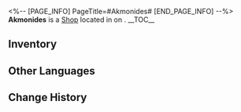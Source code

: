 <%-- [PAGE_INFO]
PageTitle=#Akmonides#
[END_PAGE_INFO] --%>
{{Stub}}
{{Location Infobox
|title    = {{Icon/White|Icon Shop Materials.png}} Akmonides
|image    = Shop Akmonides.png
|type     = Shop
|world    = <!--to be added-->
|region   = 
|area     = <!--to be added-->
|subarea  = 
}}
{{Description|As a follower of Zagreus, he delights in manipulating and influencing those around him via gossip and rumors, thoroughly enjoying the chaos he creates.}}
'''Akmonides''' is a [[Shop]] located in <!--area--> on <!--world-->.
<!--
It is operated by [[<shopkeeper>]].
-->
__TOC__

==Inventory==
{{Shop|shop=Akmonides|currency=Credit|total=1
|Akmonides's Note (I) ;; 500 ;; 1
|Akmonides's Note (II) ;; 500 ;; 1
|Akmonides's Note (III) ;; 500 ;; 1
}}
<!--
==Location==
{{Map Embed|<map name>|<marker id>}}
--><!--
==Achievements==
{{Achievements by Category Table|topic=Akmonides}}
-->
==Other Languages==
{{Other Languages
|en   = Akmonides
|zhs  = 阿克蒙
|zht  = 阿克蒙
|ja   = アクモン
|ko   = 아크모니데스
|es   = Akmónides
|fr   = Achéménide
|ru   = Акмонидис
|th   = Akmonides
|vi   = Akmonides
|de   = Akmonides
|id   = Akmonides
|pt   = Akmonides
}}

==Change History==
{{Change History|3.0}}